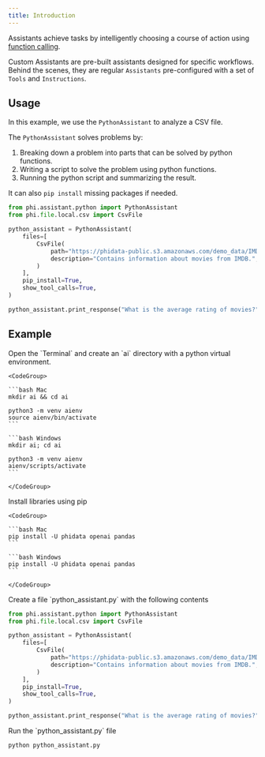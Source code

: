 ```yaml
---
title: Introduction
---
```


Assistants achieve tasks by intelligently choosing a course of action using [function calling](https://platform.openai.com/docs/guides/function-calling).

Custom Assistants are pre-built assistants designed for specific workflows. Behind the scenes, they are regular `Assistants` pre-configured with a set of `Tools` and `Instructions`.

## Usage

In this example, we use the `PythonAssistant` to analyze a CSV file.

The `PythonAssistant` solves problems by:

1. Breaking down a problem into parts that can be solved by python functions.
2. Writing a script to solve the problem using python functions.
3. Running the python script and summarizing the result.

<Note>It can also `pip install` missing packages if needed.</Note>

```python python_assistant.py
from phi.assistant.python import PythonAssistant
from phi.file.local.csv import CsvFile

python_assistant = PythonAssistant(
    files=[
        CsvFile(
            path="https://phidata-public.s3.amazonaws.com/demo_data/IMDB-Movie-Data.csv",
            description="Contains information about movies from IMDB.",
        )
    ],
    pip_install=True,
    show_tool_calls=True,
)

python_assistant.print_response("What is the average rating of movies?")
```

## Example

<Steps>
  <Step title="Create a virtual environment">
    Open the `Terminal` and create an `ai` directory with a python virtual environment.

    <CodeGroup>

    ```bash Mac
    mkdir ai && cd ai

    python3 -m venv aienv
    source aienv/bin/activate
    ```

    ```bash Windows
    mkdir ai; cd ai

    python3 -m venv aienv
    aienv/scripts/activate
    ```

    </CodeGroup>

  </Step>
  <Step title="Install libraries">
    Install libraries using pip

    <CodeGroup>

    ```bash Mac
    pip install -U phidata openai pandas
    ```

    ```bash Windows
    pip install -U phidata openai pandas
    ```

    </CodeGroup>

  </Step>
  <Step title="Create a PythonAssistant">
    Create a file `python_assistant.py` with the following contents

```python python_assistant.py
from phi.assistant.python import PythonAssistant
from phi.file.local.csv import CsvFile

python_assistant = PythonAssistant(
    files=[
        CsvFile(
            path="https://phidata-public.s3.amazonaws.com/demo_data/IMDB-Movie-Data.csv",
            description="Contains information about movies from IMDB.",
        )
    ],
    pip_install=True,
    show_tool_calls=True,
)

python_assistant.print_response("What is the average rating of movies?")
```

  </Step>
  <Step title="Run the assistant">
    Run the `python_assistant.py` file

```bash
python python_assistant.py
```

  </Step>
</Steps>

<Snippet file="message-us-discord.mdx" />
